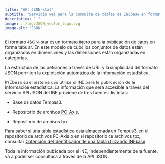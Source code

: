 ```yaml
---
title: "API JSON-stat"
subtitle: "Servicio web para la consulta de tablas de INEbase en formato JSON-stat"
description: " "
image: ../img/JSON_vector_logo.svg
image-alt: "JSON"
---
```


El formato JSON-stat es un formato ligero para la publicación de datos en forma tabular. En este modelo de cubo los conjuntos de datos están organizados en dimensiones y las dimensiones están organizadas en categorías. 

La estructura de las peticiones a través de URL y la simplicidad del formato JSON permiten la explotación automática de la información estadística.

INEbase es el sistema que utiliza el INE para la publicación de la información estadística. La información que será accesible a través del servicio API JSON del INE proviene de tres fuentes distintas:

-   Base de datos Tempus3.

-   Repositorio de archivos [PC-Axis](https://www.ine.es/ss/Satellite?L=es_ES&c=Page&cid=1254735116596&p=1254735116596&pagename=ProductosYServicios%2FPYSLayout).

-   Repositorio de archivos tpx.

Para saber si una tabla estadística está almacenada en Tempus3, en el repositorio de archivos PC-Axis o en el repositorio de archivos tpx, consultar [Obtención del identificador de una tabla utilizando INEbase](codigos_identificadores.html#obtenci%C3%B3n-del-identificador-de-una-tabla-utilizando-inebase).

Toda la información publicada por el INE, independientemente de la fuente, va a poder ser consultada a través de la API JSON.
